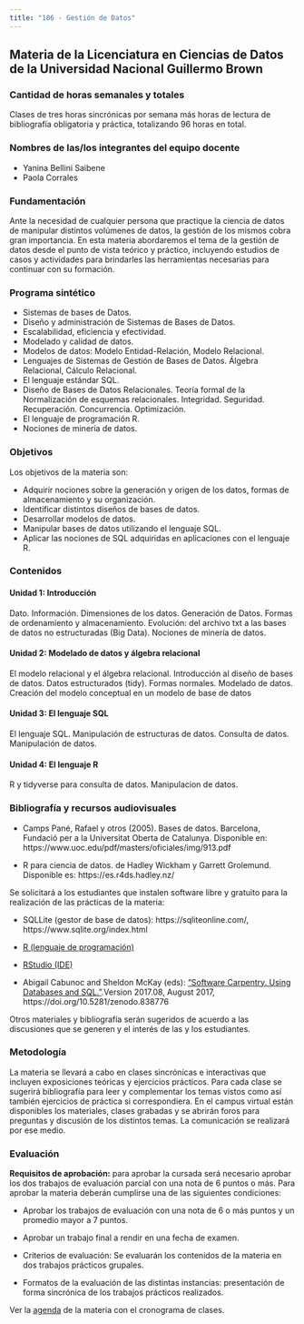 ```yaml
---
title: "186 - Gestión de Datos"
---
```


## Materia de la Licenciatura en Ciencias de Datos de la Universidad Nacional Guillermo Brown

### Cantidad de horas semanales y totales

Clases de tres horas sincrónicas por semana más horas de lectura de bibliografía obligatoria y práctica, totalizando 96 horas en total.

### Nombres de las/los integrantes del equipo docente

* Yanina Bellini Saibene 
* Paola Corrales 

### Fundamentación

Ante la necesidad de cualquier persona que practique la ciencia de datos de manipular distintos volúmenes de datos, la gestión de los mismos cobra gran importancia. En esta materia abordaremos el tema de la gestión de datos desde el punto de vista teórico y práctico, incluyendo estudios de casos y actividades para brindarles las herramientas necesarias para continuar con su formación.

### Programa sintético

- Sistemas de bases de Datos. 
- Diseño y administración de Sistemas de Bases de Datos. 
- Escalabilidad, eficiencia y efectividad. 
- Modelado y calidad de datos. 
- Modelos de datos: Modelo Entidad-Relación, Modelo Relacional. 
- Lenguajes de Sistemas de Gestión de Bases de Datos. Álgebra Relacional, Cálculo Relacional.
- El lenguaje estándar SQL. 
- Diseño de Bases de Datos Relacionales. Teoría formal de la Normalización de esquemas relacionales. Integridad. Seguridad. Recuperación. Concurrencia. Optimización. 
- El lenguaje de programación R.
- Nociones de minería de datos.

### Objetivos 

Los objetivos de la materia son:

* Adquirir nociones sobre la generación y origen de los datos, formas de almacenamiento y su organización.
* Identificar distintos diseños de bases de datos.
* Desarrollar modelos de datos.
* Manipular bases de datos utilizando el lenguaje SQL.
* Aplicar las nociones de SQL adquiridas en aplicaciones con el lenguaje R. 


### Contenidos 

#### Unidad 1: Introducción

Dato. Información. Dimensiones de los datos. Generación de Datos. Formas de ordenamiento y almacenamiento. Evolución: del archivo txt a las bases de datos no estructuradas (Big Data). Nociones de minería de datos.

#### Unidad 2: Modelado de datos y álgebra relacional

El modelo relacional y el álgebra relacional. Introducción al diseño de bases de datos. Datos estructurados (tidy). Formas normales. Modelado de datos. Creación del modelo conceptual en un modelo de base de datos

#### Unidad 3: El lenguaje SQL

El lenguaje SQL. Manipulación de estructuras de datos. Consulta de datos. Manipulación de datos.

#### Unidad 4: El lenguaje R

R y tidyverse para consulta de datos. Manipulacion de datos.


### Bibliografía y recursos audiovisuales

* Camps Pané, Rafael y otros (2005). Bases de datos. Barcelona, Fundació per a la Universitat Oberta de Catalunya. Disponible en: https://www.uoc.edu/pdf/masters/oficiales/img/913.pdf 

* R para ciencia de datos. de Hadley Wickham y Garrett Grolemund. Disponible es: https://es.r4ds.hadley.nz/ 

Se solicitará a los estudiantes que instalen software libre y gratuito para la realización de las prácticas de la materia:

* SQLLite (gestor de base de datos):  https://sqliteonline.com/,  https://www.sqlite.org/index.html 

* [R (lenguaje de programación)](https://www.r-project.org/ )

* [RStudio (IDE)](https://www.rstudio.com/products/rstudio/)  

* Abigail Cabunoc and Sheldon McKay (eds): ["Software Carpentry. Using
Databases and SQL."](https://github.com/swcarpentry/sql-novice-survey).Version 2017.08, August 2017, https://doi.org/10.5281/zenodo.838776

Otros materiales y bibliografía serán sugeridos de acuerdo a las discusiones que se generen y el interés de las y los estudiantes. 

### Metodología 

La materia se llevará a cabo en clases sincrónicas e interactivas que incluyen exposiciones teóricas y ejercicios prácticos. Para cada clase se sugerirá bibliografía para leer y complementar los temas vistos como así también ejercicios de práctica si correspondiera. 
En el campus virtual están disponibles los materiales, clases grabadas y se abrirán foros para preguntas y discusión de los distintos temas. La comunicación se realizará por ese medio.


### Evaluación

__Requisitos de aprobación:__ para aprobar la cursada será necesario aprobar los dos trabajos de evaluación parcial con una nota de 6 puntos o más. Para aprobar la materia deberán cumplirse una de las siguientes condiciones:

  * Aprobar los trabajos de evaluación con una nota de 6 o más puntos y un promedio mayor a 7 puntos. 

  * Aprobar un trabajo final a rendir en una fecha de examen.

  * Criterios de evaluación: Se evaluarán los contenidos de la materia en dos trabajos prácticos grupales.

  * Formatos de la evaluación de las distintas instancias: presentación de forma sincrónica de los trabajos prácticos realizados.

Ver la [agenda](schedule.html) de la materia con el cronograma de clases.
